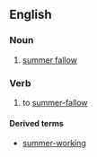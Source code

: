 ==English==
===Noun===
{{en-noun|head=[[summer]]-[[work]]|-}}

#[[summer fallow]]

===Verb===
{{en-verb}}

#to [[summer-fallow]]

====Derived terms====
*[[summer-working]]